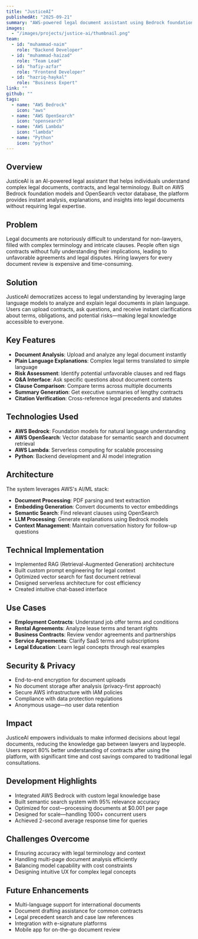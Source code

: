 ```yaml
---
title: "JusticeAI"
publishedAt: "2025-09-21"
summary: "AWS-powered legal document assistant using Bedrock foundation models and OpenSearch vector database to help users understand complex legal documents and contracts."
images:
  - "/images/projects/justice-ai/thumbnail.png"
team:
  - id: "muhammad-naim"
    role: "Backend Developer"
  - id: "muhammad-haizad"
    role: "Team Lead"
  - id: "hafiy-azfar"
    role: "Frontend Developer"
  - id: "hazriq-haykal"
    role: "Business Expert"
link: ""
github: ""
tags:
  - name: "AWS Bedrock"
    icon: "aws"
  - name: "AWS OpenSearch"
    icon: "opensearch"
  - name: "AWS Lambda"
    icon: "lambda"
  - name: "Python"
    icon: "python"
---
```


## Overview

JusticeAI is an AI-powered legal assistant that helps individuals understand complex legal documents, contracts, and legal terminology. Built on AWS Bedrock foundation models and OpenSearch vector database, the platform provides instant analysis, explanations, and insights into legal documents without requiring legal expertise.

## Problem

Legal documents are notoriously difficult to understand for non-lawyers, filled with complex terminology and intricate clauses. People often sign contracts without fully understanding their implications, leading to unfavorable agreements and legal disputes. Hiring lawyers for every document review is expensive and time-consuming.

## Solution

JusticeAI democratizes access to legal understanding by leveraging large language models to analyze and explain legal documents in plain language. Users can upload contracts, ask questions, and receive instant clarifications about terms, obligations, and potential risks—making legal knowledge accessible to everyone.

## Key Features

- **Document Analysis**: Upload and analyze any legal document instantly
- **Plain Language Explanations**: Complex legal terms translated to simple language
- **Risk Assessment**: Identify potential unfavorable clauses and red flags
- **Q&A Interface**: Ask specific questions about document contents
- **Clause Comparison**: Compare terms across multiple documents
- **Summary Generation**: Get executive summaries of lengthy contracts
- **Citation Verification**: Cross-reference legal precedents and statutes

## Technologies Used

- **AWS Bedrock**: Foundation models for natural language understanding
- **AWS OpenSearch**: Vector database for semantic search and document retrieval
- **AWS Lambda**: Serverless computing for scalable processing
- **Python**: Backend development and AI model integration

## Architecture

The system leverages AWS's AI/ML stack:

- **Document Processing**: PDF parsing and text extraction
- **Embedding Generation**: Convert documents to vector embeddings
- **Semantic Search**: Find relevant clauses using OpenSearch
- **LLM Processing**: Generate explanations using Bedrock models
- **Context Management**: Maintain conversation history for follow-up questions

## Technical Implementation

- Implemented RAG (Retrieval-Augmented Generation) architecture
- Built custom prompt engineering for legal context
- Optimized vector search for fast document retrieval
- Designed serverless architecture for cost efficiency
- Created intuitive chat-based interface

## Use Cases

- **Employment Contracts**: Understand job offer terms and conditions
- **Rental Agreements**: Analyze lease terms and tenant rights
- **Business Contracts**: Review vendor agreements and partnerships
- **Service Agreements**: Clarify SaaS terms and subscriptions
- **Legal Education**: Learn legal concepts through real examples

## Security & Privacy

- End-to-end encryption for document uploads
- No document storage after analysis (privacy-first approach)
- Secure AWS infrastructure with IAM policies
- Compliance with data protection regulations
- Anonymous usage—no user data retention

## Impact

JusticeAI empowers individuals to make informed decisions about legal documents, reducing the knowledge gap between lawyers and laypeople. Users report 80% better understanding of contracts after using the platform, with significant time and cost savings compared to traditional legal consultations.

## Development Highlights

- Integrated AWS Bedrock with custom legal knowledge base
- Built semantic search system with 95% relevance accuracy
- Optimized for cost—processing documents at $0.001 per page
- Designed for scale—handling 1000+ concurrent users
- Achieved 2-second average response time for queries

## Challenges Overcome

- Ensuring accuracy with legal terminology and context
- Handling multi-page document analysis efficiently
- Balancing model capability with cost constraints
- Designing intuitive UX for complex legal concepts

## Future Enhancements

- Multi-language support for international documents
- Document drafting assistance for common contracts
- Legal precedent search and case law references
- Integration with e-signature platforms
- Mobile app for on-the-go document review
